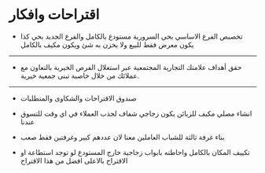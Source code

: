 # اقتراحات وافكار

* تخصيص الفرع الاساسي بحي السرورية مستودع بالكامل والفرع الجديد بحي كذا يكون معرض فقط  للبيع ولا يخزن به شئ ويكون مكيف بالكامل
---
* حقق أهداف علامتك التجارية المجتمعية عبر استغلال الفرص الخيرية بالتعاون مع عملائك من خلال خاصية تبنى جمعية خيرية.
---
* صندوق الاقتراحات والشكاوى والمتطلبات
* انشاء مصلي مكيف للزبائن يكون زجاجي شفاف لجذب العملاء في اي وقت للتسوق عندنا
* بناء غرفة ثالثة للشباب العاملين معنا لان عددهم كبير وغرفتين فقط صعب


* تكييف المكان بالكامل واحاطته بابواب زجاجية خارج المستودع لو توجد استطاعة او الاقتراح بالاعلى افضل من هذا الاقتراح







